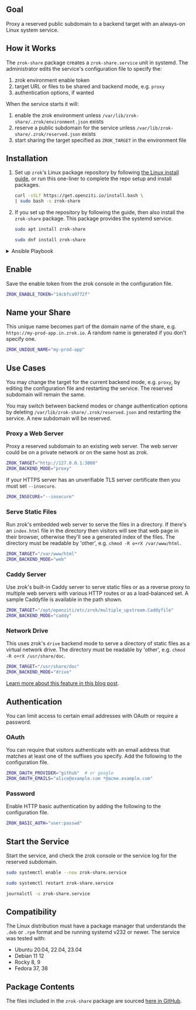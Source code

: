 
## Goal

Proxy a reserved public subdomain to a backend target with an always-on Linux system service.

## How it Works

The `zrok-share` package creates a `zrok-share.service` unit in systemd. The administrator edits the service's configuration file to specify the:

1. zrok environment enable token
1. target URL or files to be shared and backend mode, e.g. `proxy`
1. authentication options, if wanted

When the service starts it will:

1. enable the zrok environment unless `/var/lib/zrok-share/.zrok/environment.json` exists
1. reserve a public subdomain for the service unless `/var/lib/zrok-share/.zrok/reserved.json` exists
1. start sharing the target specified as `ZROK_TARGET` in the environment file

## Installation

1. Set up `zrok`'s Linux package repository by following [the Linux install guide](/guides/install/linux.mdx#install-zrok-from-the-repository), or run this one-liner to complete the repo setup and install packages.

    ```bash
    curl -sSLf https://get.openziti.io/install.bash \
    | sudo bash -s zrok-share
    ```

1. If you set up the repository by following the guide, then also install the `zrok-share` package. This package provides the systemd service.

    ```bash title="Ubuntu, Debian"
    sudo apt install zrok-share
    ```

    ```bash title="Fedora, Rocky"
    sudo dnf install zrok-share
    ```

<Details>
<summary>Ansible Playbook</summary>

<ConcatenateYamlSnippets
  title="Set up package repository and install zrok-share"
>
{AnsibleRepoSetup}
{`
- name: Install zrok-share package
  gather_facts: false
  hosts: all 
  become: true
  tasks:
  - name: Install zrok-share
    ansible.builtin.package:
      name: zrok-share
      state: present

  - name: Copy env config from Ansible controller to target
    copy:
      dest: /opt/openziti/etc/zrok/zrok-share.env
      src: /opt/openziti/etc/zrok/zrok-share.env

  - name: Enable and restart service
    systemd:
      name: zrok-share
      enabled: yes
      state: restarted
      daemon_reload: yes

  - name: Wait for service
    systemd:
      name: zrok-share
      state: started
    register: service_status
    until: service_status.status.ActiveState == 'active'
    retries: 30
    delay: 1
`}
</ConcatenateYamlSnippets>

</Details>

## Enable

Save the enable token from the zrok console in the configuration file.

```bash title="/opt/openziti/etc/zrok/zrok-share.env"
ZROK_ENABLE_TOKEN="14cbfca9772f"
```

## Name your Share

This unique name becomes part of the domain name of the share, e.g. `https://my-prod-app.in.zrok.io`. A random name is generated if you don't specify one.

```bash title="/opt/openziti/etc/zrok/zrok-share.env"
ZROK_UNIQUE_NAME="my-prod-app"
```

## Use Cases

You may change the target for the current backend mode, e.g. `proxy`, by editing the configuration file and restarting the service. The reserved subdomain will remain the same.

You may switch between backend modes or change authentication options by deleting `/var/lib/zrok-share/.zrok/reserved.json` and restarting the service. A new subdomain will be reserved.

### Proxy a Web Server

Proxy a reserved subdomain to an existing web server. The web server could be on a private network or on the same host as zrok.

```bash title="/opt/openziti/etc/zrok/zrok-share.env"
ZROK_TARGET="http://127.0.0.1:3000"
ZROK_BACKEND_MODE="proxy"
```

If your HTTPS server has an unverifiable TLS server certificate then you must set `--insecure`.

```bash title="/opt/openziti/etc/zrok/zrok-share.env"
ZROK_INSECURE="--insecure"
```

### Serve Static Files

Run zrok's embedded web server to serve the files in a directory. If there's an `index.html` file in the directory then visitors will see that web page in their browser, otherwise they'll see a generated index of the files. The directory must be readable by 'other', e.g. `chmod -R o+rX /var/www/html`.

```bash title="/opt/openziti/etc/zrok/zrok-share.env"
ZROK_TARGET="/var/www/html"
ZROK_BACKEND_MODE="web"
```

### Caddy Server

Use zrok's built-in Caddy server to serve static files or as a reverse proxy to multiple web servers with various HTTP routes or as a load-balanced set. A sample Caddyfile is available in the path shown.

```bash title="/opt/openziti/etc/zrok/zrok-share.env"
ZROK_TARGET="/opt/openziti/etc/zrok/multiple_upstream.Caddyfile"
ZROK_BACKEND_MODE="caddy"
```

### Network Drive

This uses zrok's `drive` backend mode to serve a directory of static files as a virtual network drive. The directory must be readable by 'other', e.g. `chmod -R o+rX /usr/share/doc`.

```bash title="/opt/openziti/etc/zrok/zrok-share.env"
ZROK_TARGET="/usr/share/doc"
ZROK_BACKEND_MODE="drive"
```

[Learn more about this feature in this blog post](https://blog.openziti.io/zrok-drives-an-early-preview).

## Authentication

You can limit access to certain email addresses with OAuth or require a password.

### OAuth

You can require that visitors authenticate with an email address that matches at least one of the suffixes you specify. Add the following to the configuration file.

```bash title="/opt/openziti/etc/zrok/zrok-share.env"
ZROK_OAUTH_PROVIDER="github"  # or google
ZROK_OAUTH_EMAILS="alice@example.com *@acme.example.com"
```

### Password

Enable HTTP basic authentication by adding the following to the configuration file.

```bash title="/opt/openziti/etc/zrok/zrok-share.env"
ZROK_BASIC_AUTH="user:passwd"
```

## Start the Service

Start the service, and check the zrok console or the service log for the reserved subdomain.

```bash title="run now and at startup"
sudo systemctl enable --now zrok-share.service
```

```bash title="run now"
sudo systemctl restart zrok-share.service
```

```bash
journalctl -u zrok-share.service
```

## Compatibility

The Linux distribution must have a package manager that understands the `.deb` or `.rpm` format and be running systemd v232 or newer. The service was tested with:

* Ubuntu 20.04, 22.04, 23.04
* Debian 11 12
* Rocky 8, 9
* Fedora 37, 38

## Package Contents

The files included in the `zrok-share` package are sourced [here in GitHub](https://github.com/openziti/zrok/tree/main/nfpm).
